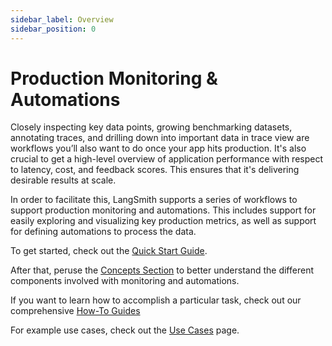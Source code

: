 ```yaml
---
sidebar_label: Overview
sidebar_position: 0
---
```


# Production Monitoring & Automations

Closely inspecting key data points, growing benchmarking datasets, annotating traces, and drilling down into important data in trace view are workflows you’ll also want to do once your app hits production.
It's also crucial to get a high-level overview of application performance with respect to latency, cost, and feedback scores. This ensures that it's delivering desirable results at scale.

In order to facilitate this, LangSmith supports a series of workflows to support production monitoring and automations.
This includes support for easily exploring and visualizing key production metrics, as well as support for defining automations to process the data.

To get started, check out the [Quick Start Guide](/monitoring/quickstart).

After that, peruse the [Concepts Section](/monitoring/concepts) to better understand the different components involved with monitoring and automations.

If you want to learn how to accomplish a particular task, check out our comprehensive [How-To Guides](/monitoring/faq)

For example use cases, check out the [Use Cases](/monitoring/use_cases) page.
